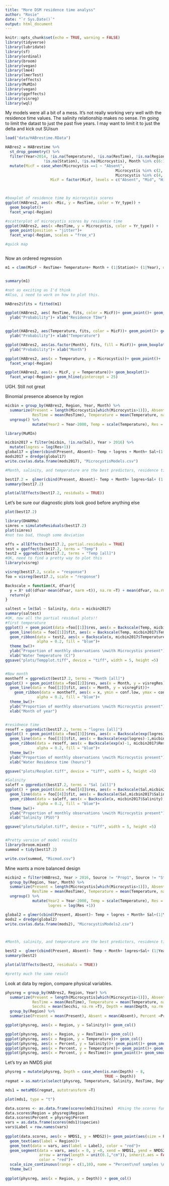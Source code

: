```yaml
---
title: "More DSM residence time analyss"
author: "Rosie"
date: "`r Sys.Date()`"
output: html_document
---
```


```r
knitr::opts_chunk$set(echo = TRUE, warning = FALSE)
library(tidyverse)
library(lubridate)
library(sf)
library(ordinal)
library(broom)
library(vegan)
library(lme4)
library(lmerTest)
library(effects)
library(MuMIn)
library(vegan)
library(ggeffects)
library(visreg)
library(wql)
```


My models were all a bit of a mess. It's not really working very well with the residence time values. The salinity relationship makes no sense. I'm going to limit the datast to just the past five years. I may want to limit it to just the delta and kick out SUisun


```r
load("data/HABrestime.RData")

HABres2 = HABrestime %>%
  st_drop_geometry() %>%
  filter(Year>2014, !is.na(Temperature), !is.na(ResTime), !is.na(Region),
                 !is.na(Station), !is.na(Microcystis), Month %in% c(6:10)) %>%
  mutate(MicF = case_when(Microcystis ==1 ~ "Absent",
                                                 Microcystis %in% c(2, 2.5, 3, 3.5)~ "Mid",
                                                 Microcystis %in% c(4, 4.5,5) ~ "High"),
                    MicF = factor(MicF, levels = c("Absent", "Mid", "High"), ordered = T))
  


#boxplot of residence time by microcystis scores
ggplot(HABres2, aes(x =Mic, y = ResTime, color = Yr_type)) + 
  geom_boxplot()+
  facet_wrap(~Region)

#scatterplot of microcystis scores by residence time
ggplot(HABres2, aes(x =ResTime, y = Microcystis, color = Yr_type)) + 
  geom_point(position = "jitter")+
  facet_wrap(~Region, scales = "free_x")


```

```r

#quick map



```



Now an ordered regression

```r

m1 = clmm(MicF ~ ResTime+ Temperature+ Month + (1|Station)+ (1|Year), data = HABres2)


summary(m1)

#not as exciting as I'd think
#Also, i need to work on how to plot this.

HABres2$fits = fitted(m1)

ggplot(HABres2, aes( ResTime, fits, color = MicF))+ geom_point()+ geom_smooth(method = "lm")+
  ylab("Probability")+ xlab("Residence TIme")


ggplot(HABres2, aes(Temperature, fits, color = MicF))+ geom_point()+ geom_smooth(method = "lm")+
  ylab("Probability")+ xlab("Temperature")

ggplot(HABres2, aes(as.factor(Month), fits, fill = MicF))+ geom_boxplot()+
  ylab("Probability")+ xlab("Month")

ggplot(HABres2, aes(x = Temperature, y = Microcystis))+ geom_point()+ 
  facet_wrap(~Region)

ggplot(HABres2, aes(x = MicF, y = Temperature))+ geom_boxplot()+ 
  facet_wrap(~Region)+ geom_hline(yintercept = 25)


```

UGH. Still not great

Binomial presence absence by region

```r



micbin = group_by(HABres2, Region, Year, Month) %>%
  summarize(Present = length(Microcystis[which(Microcystis>1)]), Absent = length(Microcystis[which(Microcystis==1)]),
            ResTime = mean(ResTime), Temperature = mean(Temperature, na.rm =T), Salinity = mean(Salinity, na.rm = T)) %>%
  ungroup() %>%
            mutate(Year2 = Year-2000, Temp = scale(Temperature), Res = scale(ResTime), Sal = scale(Salinity))


```


```r
library(MuMIn)

micbin2017 = filter(micbin, !is.na(Sal), Year > 2016) %>%
  mutate(logres = log(Res+1))
global17 = glmer(cbind(Present, Absent)~ Temp + logres + Month+ Sal+(1|Year2)+ (1|Region), data = micbin2017, family = "binomial", na.action = "na.fail")
mods2017 = dredge(global17)
write.csv(as.data.frame(mods2017), "MicrocystisModels.csv")

#Month, salinity, and temperature are the best predictors, residence time close behind

best17.2 =  glmer(cbind(Present, Absent)~ Temp + Month+ logres+Sal+ (1|Year2)+ (1|Region), data = micbin2017, family = "binomial", na.action = "na.fail")
summary(best17.2)

plot(allEffects(best17.2, residuals = TRUE))
```

Let's be sure our diagnostic plots look good before anything else

```r
plot(best17.2)

library(DHARMa)
simres = simulateResiduals(best17.2)
plot(simres)
#not too bad, though some deviation

```




```r
effs = allEffects(best17.2, partial.residuals = TRUE)
test = ggeffect(best17.2, terms = "Temp")
test2 = ggpredict(best17.2, terms = "Temp [all]")
#OK, need to find a pretty way to plot this
library(visreg)

visreg(best17.2, scale = "response")
foo = visreg(best17.2, scale = "response")

Backscale = function(X, dfvar){
  y = X* sd((dfvar-mean(dfvar, narm =t)), na.rm =T) + mean(dfvar, na.rm =T)
  return(y)
}

saltest = lm(Sal ~ Salinity, data = micbin2017)
summary(saltest)
#OK, now all the partial residual plots!!
#first temperature
ggplot() + geom_point(data =foo[[1]]$res, aes(x = Backscale(Temp, micbin2017$Temperature), y = visregRes))+
  geom_line(data = foo[[1]]$fit, aes(x = Backscale(Temp, micbin2017$Temperature), y = visregFit))+
  geom_ribbon(data = test2, aes(x = Backscale(x, micbin2017$Temperature), ymin = conf.low, ymax = conf.high),
              alpha = 0.2, fill = "blue")+
  theme_bw()+
  ylab("Proportion of monthly observations \nwith Microcystis present")+
  xlab("Water Temperature (C)")
ggsave("plots/Tempplot.tiff", device = "tiff", width = 5, height =5)


#Now month
montheff = ggpredict(best17.2, terms = "Month [all]")
ggplot() + geom_point(data =foo[[2]]$res, aes(x = Month, y = visregRes))+
  geom_line(data = foo[[2]]$fit, aes(x = Month, y = visregFit))+
    geom_ribbon(data = montheff, aes(x = x, ymin = conf.low, ymax = conf.high),
              alpha = 0.2, fill = "blue")+
  theme_bw()+
  ylab("Proportion of monthly observations \nwith Microcystis present")+
  xlab("Month of year")


#residnece time
reseff = ggpredict(best17.2, terms = "logres [all]")
ggplot() + geom_point(data =foo[[3]]$res, aes(x = Backscale(exp(logres)-1,micbin2017$ResTime), y = visregRes))+
  geom_line(data = foo[[3]]$fit, aes(x = Backscale(exp(logres)-1,micbin2017$ResTime), y = visregFit))+
  geom_ribbon(data = reseff, aes(x = Backscale(exp(x)-1, micbin2017$ResTime), ymin = conf.low, ymax = conf.high),
              alpha = 0.2, fill = "blue")+
  theme_bw()+
  ylab("Proportion of monthly observations \nwith Microcystis present")+
  xlab("Water Residence time (hours)")

ggsave("plots/Resplot.tiff", device = "tiff", width = 5, height =5)

#Salinity
saleff = ggpredict(best17.2, terms = "Sal [all]")
ggplot() + geom_point(data =foo[[4]]$res, aes(x = Backscale(Sal,micbin2017$Salinity), y = visregRes))+
  geom_line(data = foo[[4]]$fit, aes(x = Backscale(Sal,micbin2017$Salinity), y = visregFit))+
  geom_ribbon(data = saleff, aes(x = Backscale(x, micbin2017$Salinity), ymin = conf.low, ymax = conf.high),
              alpha = 0.2, fill = "blue")+
  theme_bw()+
  ylab("Proportion of monthly observations \nwith Microcystis present")+
  xlab("Salinity (PSU)")

ggsave("plots/Salplot.tiff", device = "tiff", width = 5, height =5)



```

```r
#Pretty version of model results
library(broom.mixed)
summod = tidy(best17.2)

write.csv(summod, "Micmod.csv")

```

Mine wants a more balanced design

```r



micbin2 = filter(HABres2, Year > 2016, Source != "Prop1", Source != "StocktonWF") %>%
  group_by(Region, Year, Month) %>%
  summarize(Present = length(Microcystis[which(Microcystis>1)]), Absent = length(Microcystis[which(Microcystis==1)]),
            ResTime = mean(ResTime), Temperature = mean(Temperature, na.rm =T), Salinity = mean(Salinity, na.rm = T)) %>%
  ungroup() %>%
            mutate(Year2 = Year-2000, Temp = scale(Temperature), Res = scale(ResTime), Sal = scale(Salinity),
                   logres = log(Res +1))

global2 = glmer(cbind(Present, Absent)~ Temp + logres + Month+ Sal+(1|Year2)+ (1|Region), data = micbin2, family = "binomial", na.action = "na.fail")
mods2 = dredge(global2)
write.csv(as.data.frame(mods2), "MicrocystisModels2.csv")



#Month, salinity, and temperature are the best predictors, residence time close behind

best2 =  glmer(cbind(Present, Absent)~ Temp + Month+ logres+Sal+ (1|Year2)+ (1|Region), data = micbin2, family = "binomial", na.action = "na.fail")
summary(best2)

plot(allEffects(best2, residuals = TRUE))

#pretty much the same result
```



Look at data by region, compare physical variables.

```r



physreg = group_by(HABres2, Region, Year) %>%
  summarize(Present = length(Microcystis[which(Microcystis>1)]), Absent = length(Microcystis[which(Microcystis==1)]), Percent = Present/(Present+Absent),
            ResTime = mean(ResTime), Temperature = mean(Temperature, na.rm =T), Salinity = mean(Salinity, na.rm = T),
            Secchi = mean(Secchi, na.rm =T), Depth = mean(Depth, na.rm =T)) %>%
  group_by(Region) %>%
  summarise(Present = mean(Present), Absent = mean(Absent), Percent =Present/(Present+Absent), ResTime = mean(ResTime), Temperature = mean(Temperature, na.rm =T), Salinity = mean(Salinity, na.rm = T), Secchi = mean(Secchi, na.rm =T), Depth = mean(Depth, na.rm =T))

ggplot(physreg, aes(x = Region, y = Salinity))+ geom_col()

ggplot(physreg, aes(x = Region, y = ResTime))+ geom_col()
ggplot(physreg, aes(x = Region, y = Temperature))+ geom_col()
ggplot(physreg, aes(x = Percent, y = Salinity))+ geom_point()+ geom_smooth()
ggplot(physreg, aes(x = Percent, y = Temperature))+ geom_point()+ geom_smooth()
ggplot(physreg, aes(x = Percent, y = ResTime))+ geom_point()+ geom_smooth()

```
Let's try an NMDS plot

```r

physreg = mutate(physreg, Depth = case_when(is.nan(Depth) ~ 8,
                                            TRUE ~ Depth))
regmat = as.matrix(select(physreg, Temperature, Salinity, ResTime, Depth, Secchi)) 

mds1 = metaMDS(regmat, autotransform =T)

plot(mds1, type = "t")

data.scores <- as.data.frame(scores(mds1)$sites)  #Using the scores function from vegan to extract the site scores and convert to a 
data.scores$Region = physreg$Region
data.scores$Percent = physreg$Percent
vars = as.data.frame(scores(mds1)$species)
vars$Label = row.names(vars)
  
ggplot(data.scores, aes(x = NMDS1, y = NMDS2))+ geom_point(aes(size = Percent), alpha = 0.5, color = "lightskyblue")+
  geom_text(aes(label = Region))+ 
  geom_text(data = vars, aes(label = Label), color = "red")+
  geom_segment(data = vars, aes(x = 0, y =0, xend = NMDS1, yend = NMDS2), 
               arrow = arrow(length = unit(0.1,"cm")), inherit.aes = FALSE, 
               color = "red")+
  scale_size_continuous(range = c(1,10), name = "Percent\nof samples \nwith Microcysits\nPresent")+
  theme_bw()
  
ggplot(physreg, aes(x = Region, y = Depth)) + geom_col()

```

